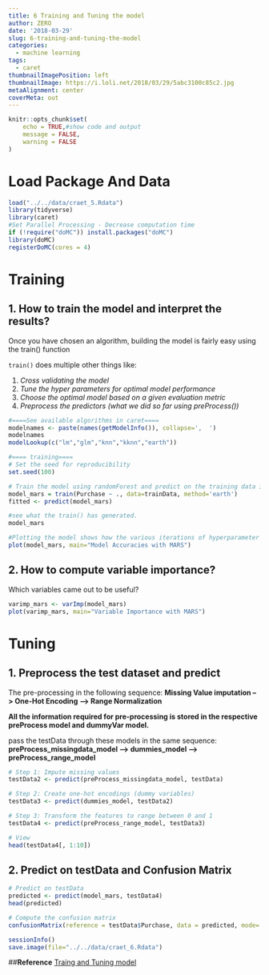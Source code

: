 ```yaml
---
title: 6 Training and Tuning the model
author: ZERO
date: '2018-03-29'
slug: 6-training-and-tuning-the-model
categories:
  - machine learning
tags:
  - caret
thumbnailImagePosition: left
thumbnailImage: https://i.loli.net/2018/03/29/5abc3100c85c2.jpg
metaAlignment: center
coverMeta: out
---
```


```r
knitr::opts_chunk$set(
	echo = TRUE,#show code and output
	message = FALSE,
	warning = FALSE
)
```

# Load Package And Data
```r
load("../../data/craet_5.Rdata")
library(tidyverse)
library(caret)
#Set Parallel Processing - Decrease computation time
if (!require("doMC")) install.packages("doMC")
library(doMC)
registerDoMC(cores = 4)
```

# Training

## 1. How to train the model and interpret the results?

Once you have chosen an algorithm, building the model is fairly easy using the train() function

`train()` does multiple other things like:

  1. *Cross validating the model*
  2. *Tune the hyper parameters for optimal model performance*
  3. *Choose the optimal model based on a given evaluation metric*
  4. *Preprocess the predictors (what we did so far using preProcess())*


```r
#====See available algorithms in caret====
modelnames <- paste(names(getModelInfo()), collapse=',  ')
modelnames
modelLookup(c("lm","glm","knn","kknn","earth"))

#==== training====
# Set the seed for reproducibility
set.seed(100)

# Train the model using randomForest and predict on the training data itself.
model_mars = train(Purchase ~ ., data=trainData, method='earth')
fitted <- predict(model_mars)

#see what the train() has generated.
model_mars

#Plotting the model shows how the various iterations of hyperparameter search performed
plot(model_mars, main="Model Accuracies with MARS")
```

## 2. How to compute variable importance?

Which variables came out to be useful?
```r
varimp_mars <- varImp(model_mars)
plot(varimp_mars, main="Variable Importance with MARS")
```

# Tuning

## 1. Preprocess the test dataset and predict

The pre-processing in the following sequence:
**Missing Value imputation –> One-Hot Encoding –> Range Normalization**

**All the information required for pre-processing is stored in the respective preProcess model and dummyVar model.**

pass the testData through these models in the same sequence:
**preProcess_missingdata_model –> dummies_model –> preProcess_range_model**

```r
# Step 1: Impute missing values 
testData2 <- predict(preProcess_missingdata_model, testData)  

# Step 2: Create one-hot encodings (dummy variables)
testData3 <- predict(dummies_model, testData2)

# Step 3: Transform the features to range between 0 and 1
testData4 <- predict(preProcess_range_model, testData3)

# View
head(testData4[, 1:10])
```


## 2. Predict on testData and Confusion Matrix

```r
# Predict on testData
predicted <- predict(model_mars, testData4)
head(predicted)

# Compute the confusion matrix
confusionMatrix(reference = testData$Purchase, data = predicted, mode='everything', positive='MM')
```

```r
sessionInfo()
save.image(file="../../data/craet_6.Rdata")
```

##**Reference**
[Traing and Tuning model](https://www.machinelearningplus.com/caret-package/)